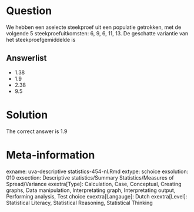 Question
========

We hebben een aselecte steekproef uit een populatie getrokken, met de volgende 5 steekproefuitkomsten: 6, 9, 6, 11, 13. De geschatte variantie van het steekproefgemiddelde is 

Answerlist
----------
* 1.38
* 1.9
* 2.38
* 9.5

Solution
========

The correct answer is  1.9 

Meta-information
================
exname: uva-descriptive statistics-454-nl.Rmd 
extype: schoice 
exsolution: 010 
exsection: Descriptive statistics/Summary Statistics/Measures of Spread/Variance
exextra[Type]: Calculation, Case, Conceptual, Creating graphs, Data manipulation, Interpretating graph, Interpretating output, Performing analysis, Test choice 
exextra[Langauge]: Dutch 
exextra[Level]: Statistical Literacy, Statistical Reasoning, Statistical Thinking 
